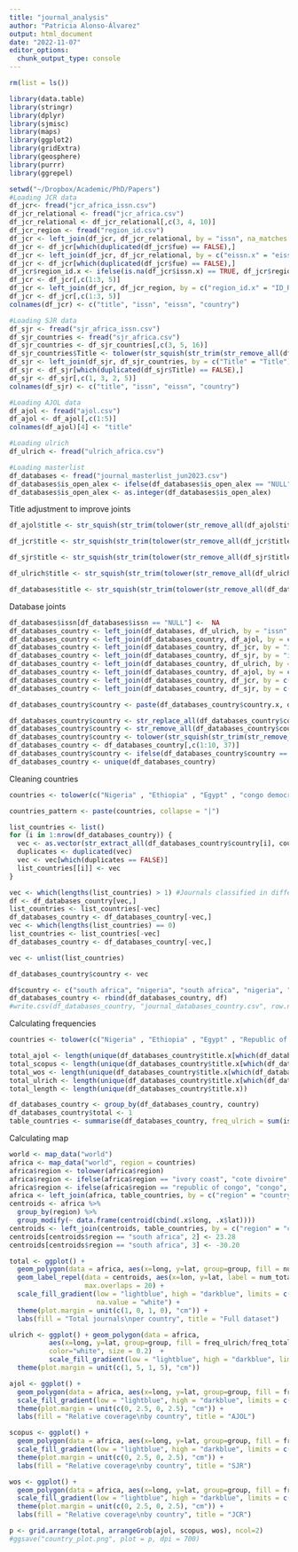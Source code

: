 ```yaml
---
title: "journal_analysis"
author: "Patricia Alonso-Álvarez"
output: html_document
date: "2022-11-07"
editor_options: 
  chunk_output_type: console
---
```



```r
rm(list = ls())
```

```r
library(data.table)
library(stringr)
library(dplyr)
library(sjmisc)
library(maps)
library(ggplot2)
library(gridExtra)
library(geosphere)
library(purrr)
library(ggrepel)
```

```r
setwd("~/Dropbox/Academic/PhD/Papers")
#Loading JCR data
df_jcr<- fread("jcr_africa_issn.csv")
df_jcr_relational <- fread("jcr_africa.csv")
df_jcr_relational <- df_jcr_relational[,c(3, 4, 10)]
df_jcr_region <- fread("region_id.csv")
df_jcr <- left_join(df_jcr, df_jcr_relational, by = "issn", na_matches = "never")
df_jcr <- df_jcr[which(duplicated(df_jcr$fue) == FALSE),]
df_jcr <- left_join(df_jcr, df_jcr_relational, by = c("eissn.x" = "eissn"), na_matches = "never")
df_jcr <- df_jcr[which(duplicated(df_jcr$fue) == FALSE),]
df_jcr$region_id.x <- ifelse(is.na(df_jcr$issn.x) == TRUE, df_jcr$region_id.y, df_jcr$region_id.x)
df_jcr <- df_jcr[,c(1:3, 5)]
df_jcr <- left_join(df_jcr, df_jcr_region, by = c("region_id.x" = "ID_REGION"))
df_jcr <- df_jcr[,c(1:3, 5)]
colnames(df_jcr) <- c("title", "issn", "eissn", "country")

#Loading SJR data
df_sjr <- fread("sjr_africa_issn.csv")
df_sjr_countries <- fread("sjr_africa.csv")
df_sjr_countries <- df_sjr_countries[,c(3, 5, 16)]
df_sjr_countries$Title <- tolower(str_squish(str_trim(str_remove_all(df_sjr_countries$Title, "[[:punct:]]"))))
df_sjr <- left_join(df_sjr, df_sjr_countries, by = c("Title" = "Title"), na_matches = "never")
df_sjr <- df_sjr[which(duplicated(df_sjr$Title) == FALSE),]
df_sjr <- df_sjr[,c(1, 3, 2, 5)]
colnames(df_sjr) <- c("title", "issn", "eissn", "country")

#Loading AJOL data
df_ajol <- fread("ajol.csv")
df_ajol <- df_ajol[,c(1:5)]
colnames(df_ajol)[4] <- "title"

#Loading ulrich
df_ulrich <- fread("ulrich_africa.csv")

#Loading masterlist
df_databases <- fread("journal_masterlist_jun2023.csv")
df_databases$is_open_alex <- ifelse(df_databases$is_open_alex == "NULL", 0, 1)
df_databases$is_open_alex <- as.integer(df_databases$is_open_alex)
```

Title adjustment to improve joints
```r
df_ajol$title <- str_squish(str_trim(tolower(str_remove_all(df_ajol$title, "[[:punct:]]"))))

df_jcr$title <- str_squish(str_trim(tolower(str_remove_all(df_jcr$title, "[[:punct:]]"))))

df_sjr$title <- str_squish(str_trim(tolower(str_remove_all(df_sjr$title, "[[:punct:]]"))))

df_ulrich$title <- str_squish(str_trim(tolower(str_remove_all(df_ulrich$title, "[[:punct:]]"))))

df_databases$title <- str_squish(str_trim(tolower(str_remove_all(df_databases$title, "[[:punct:]]"))))
```

Database joints
```r
df_databases$issn[df_databases$issn == "NULL"] <-  NA
df_databases_country <- left_join(df_databases, df_ulrich, by = "issn", na_matches = "never")
df_databases_country <- left_join(df_databases_country, df_ajol, by = c("issn" = "issn_from_ajol"), na_matches = "never")
df_databases_country <- left_join(df_databases_country, df_jcr, by = "issn", na_matches = "never")
df_databases_country <- left_join(df_databases_country, df_sjr, by = "issn", na_matches = "never")
df_databases_country <- left_join(df_databases_country, df_ulrich, by = c("title.x" = "title"), na_matches = "never")
df_databases_country <- left_join(df_databases_country, df_ajol, by = c("title.x" = "title"), na_matches = "never")
df_databases_country <- left_join(df_databases_country, df_jcr, by = c("title.x" = "title"), na_matches = "never")
df_databases_country <- left_join(df_databases_country, df_sjr, by = c("title.x" = "title"), na_matches = "never")

df_databases_country$country <- paste(df_databases_country$country.x, df_databases_country$country.y, df_databases_country$country.x.x, df_databases_country$country.y.y, df_databases_country$country.x.x.x, df_databases_country$country.y.y.y, df_databases_country$country.x.x.x.x, df_databases_country$country.y.y.y.y)

df_databases_country$country <- str_replace_all(df_databases_country$country, "Côte d'Ivoire", "cote divoire")
df_databases_country$country <- str_remove_all(df_databases_country$country, "NA")
df_databases_country$country <- tolower(str_squish(str_trim(str_remove_all(df_databases_country$country, "[[:punct:]]"))))
df_databases_country <- df_databases_country[,c(1:10, 37)]
df_databases_country$country <- ifelse(df_databases_country$country == "congo" | df_databases_country$country == "congo congo", "congo republic", df_databases_country$country)
df_databases_country <- unique(df_databases_country)
```

Cleaning countries
```r
countries <- tolower(c("Nigeria" , "Ethiopia" , "Egypt" , "congo democratic republic of" , "Tanzania" , "South Africa" , "Kenya" , "Uganda" , "Algeria" , "south sudan", "Sudan" , "Morocco" , "Angola" , "Mozambique" , "Ghana" , "Madagascar" , "Cameroon" , "Cote dIvoire" , "Niger" , "Burkina Faso" , "Mali" , "Malawi" , "Zambia" , "Senegal" , "Chad" , "Somalia" , "Zimbabwe" , "Guinea" , "Rwanda" , "Benin" , "Burundi" , "Tunisia" , "Togo" , "Sierra Leone" , "Libya" , "Liberia" , "Central African Republic" , "Mauritania" , "Eritrea" , "Namibia" , "Gambia" , "Botswana" , "Gabon" , "Lesotho" , "Guinea-Bissau" , "Mauritius" , "Djibouti" , "Cabo Verde" , "São Tomé & Principe" , "Seychelles", "comoros", "swaziland", "eswatini", "congo republic"))

countries_pattern <- paste(countries, collapse = "|")

list_countries <- list()
for (i in 1:nrow(df_databases_country)) {
  vec <- as.vector(str_extract_all(df_databases_country$country[i], countries_pattern, simplify = TRUE))
  duplicates <- duplicated(vec)
  vec <- vec[which(duplicates == FALSE)]
  list_countries[[i]] <- vec
}

vec <- which(lengths(list_countries) > 1) #Journals classified in different countries depending on the database
df <- df_databases_country[vec,]
list_countries <- list_countries[-vec]
df_databases_country <- df_databases_country[-vec,]
vec <- which(lengths(list_countries) == 0)
list_countries <- list_countries[-vec]
df_databases_country <- df_databases_country[-vec,]

vec <- unlist(list_countries)

df_databases_country$country <- vec

df$country <- c("south africa", "nigeria", "south africa", "nigeria", "kenya", NA, "south africa", "uganda", "ghana", NA, "uganda", "south sudan", "kenya", NA) #Manually checked with ISSN Portal
df_databases_country <- rbind(df_databases_country, df)
#write.csv(df_databases_country, "journal_databases_country.csv", row.names = FALSE)
```

Calculating frequencies
```r
countries <- tolower(c("Nigeria" , "Ethiopia" , "Egypt" , "Republic of Congo" , "Democratic Republic of the Congo", "Tanzania" , "South Africa" , "Kenya" , "Uganda" , "Algeria" , "Sudan" , "Morocco" , "Angola" , "Mozambique" , "Ghana" , "Madagascar" , "Cameroon" , "Cote dIvoire" , "Niger" , "Burkina Faso" , "Mali" , "Malawi" , "Zambia" , "Senegal" , "Chad" , "Somalia" , "Zimbabwe" , "Guinea" , "Rwanda" , "Benin" , "Burundi" , "Tunisia" , "Togo" , "Sierra Leone" , "Libya" , "Liberia" , "Central African Republic" , "Mauritania" , "Eritrea" , "Namibia" , "Gambia" , "Botswana" , "Gabon" , "Lesotho" , "Guinea-Bissau" , "Mauritius" , "Djibouti" , "Cabo Verde" , "São Tomé & Principe" , "Seychelles", "comoros", "swaziland", "equatorial guinea", "Central African Republic", "south sudan", "ivory coast", "gambia"))

total_ajol <- length(unique(df_databases_country$title.x[which(df_databases_country$is_ajol == 1)]))
total_scopus <- length(unique(df_databases_country$title.x[which(df_databases_country$is_scopus == 1)]))
total_wos <- length(unique(df_databases_country$title.x[which(df_databases_country$is_wos == 1)]))
total_ulrich <- length(unique(df_databases_country$title.x[which(df_databases_country$is_ulrich == 1)]))
total_length <- length(unique(df_databases_country$title.x))

df_databases_country <- group_by(df_databases_country, country)
df_databases_country$total <- 1
table_countries <- summarise(df_databases_country, freq_ulrich = sum(is_ulrich)/total_ulrich, freq_ajol = sum(is_ajol)/total_ajol, freq_scopus = sum(is_scopus)/total_scopus, freq_wos = sum(is_wos)/total_wos, freq_total = sum(total)/total_length, num_total = sum(total))
```

Calculating map
```r
world <- map_data("world")
africa <- map_data("world", region = countries)
africa$region <- tolower(africa$region)
africa$region <- ifelse(africa$region == "ivory coast", "cote divoire", africa$region)
africa$region <- ifelse(africa$region == "republic of congo", "congo", africa$region)
africa <- left_join(africa, table_countries, by = c("region" = "country"))
centroids <- africa %>% 
  group_by(region) %>% 
  group_modify(~ data.frame(centroid(cbind(.x$long, .x$lat))))
centroids <- left_join(centroids, table_countries, by = c("region" = "country"))
centroids[centroids$region == "south africa", 2] <- 23.28
centroids[centroids$region == "south africa", 3] <- -30.20
```

```r
total <- ggplot() + 
  geom_polygon(data = africa, aes(x=long, y=lat, group=group, fill = num_total), color="white", size = 0.2)  +
  geom_label_repel(data = centroids, aes(x=lon, y=lat, label = num_total), label.padding = 0.1, size = 5,
                   max.overlaps = 20) +
  scale_fill_gradient(low = "lightblue", high = "darkblue", limits = c(0, 100), oob = scales::squish,
                      na.value = "white") +
  theme(plot.margin = unit(c(1, 0, 1, 0), "cm")) +
  labs(fill = "Total journals\nper country", title = "Full dataset")

ulrich <- ggplot() + geom_polygon(data = africa, 
          aes(x=long, y=lat, group=group, fill = freq_ulrich/freq_total), 
          color="white", size = 0.2)  +
          scale_fill_gradient(low = "lightblue", high = "darkblue", limits = c(0, 4), oob = scales::squish, na.value = "white") +
  theme(plot.margin = unit(c(1, 5, 1, 5), "cm"))

ajol <- ggplot() + 
  geom_polygon(data = africa, aes(x=long, y=lat, group=group, fill = freq_ajol/freq_total), color="white", size = 0.2)  +
  scale_fill_gradient(low = "lightblue", high = "darkblue", limits = c(0, 4), oob = scales::squish, na.value = "white") +
  theme(plot.margin = unit(c(0, 2.5, 0, 2.5), "cm")) +
  labs(fill = "Relative coverage\nby country", title = "AJOL")

scopus <- ggplot() + 
  geom_polygon(data = africa, aes(x=long, y=lat, group=group, fill = freq_scopus/freq_total), color="white", size = 0.2) +
  scale_fill_gradient(low = "lightblue", high = "darkblue", limits = c(0, 4), oob = scales::squish, na.value = "white") +
  theme(plot.margin = unit(c(0, 2.5, 0, 2.5), "cm")) +
  labs(fill = "Relative coverage\nby country", title = "SJR")

wos <- ggplot() + 
  geom_polygon(data = africa, aes(x=long, y=lat, group=group, fill = freq_wos/freq_total), color="white", size = 0.2) +
  scale_fill_gradient(low = "lightblue", high = "darkblue", limits = c(0, 4), oob = scales::squish, na.value = "white") +
  theme(plot.margin = unit(c(0, 2.5, 0, 2.5), "cm")) +
  labs(fill = "Relative coverage\nby country", title = "JCR")

p <- grid.arrange(total, arrangeGrob(ajol, scopus, wos), ncol=2)
#ggsave("country_plot.png", plot = p, dpi = 700)
```
